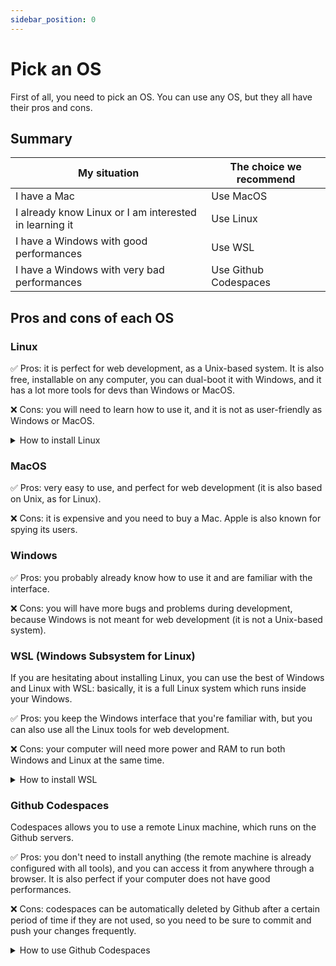 ```yaml
---
sidebar_position: 0
---
```


# Pick an OS

First of all, you need to pick an OS. You can use any OS, but they all have
their pros and cons.

## Summary

| My situation                                           | The choice we recommend |
| ------------------------------------------------------ | ----------------------- |
| I have a Mac                                           | Use MacOS               |
| I already know Linux or I am interested in learning it | Use Linux               |
| I have a Windows with good performances                | Use WSL                 |
| I have a Windows with very bad performances            | Use Github Codespaces   |

## Pros and cons of each OS

### Linux

✅ Pros: it is perfect for web development, as a Unix-based system.
It is also free, installable on any computer, you can dual-boot it with Windows,
and it has a lot more tools for devs than Windows or MacOS.

❌ Cons: you will need to learn how to use it, and it is not as user-friendly
as Windows or MacOS.

<details>
<summary>How to install Linux</summary>

You'll need to pick a distribution to start with. If you are a beginner,
we recommend you to use an _Ubuntu_-based distribution: they have great
interfaces, are rather easy to user, and have a lot of documentation online.

Some of the best _Ubuntu_-based distributions:

- [Linux Mint](https://linuxmint.com/): the most reliable
- [Pop!\_OS](https://pop.system76.com/): the most modern
- [Zorin OS](https://zorinos.com/): the most user-friendly
- [Kubuntu](https://kubuntu.org/): the most customizable

</details>

### MacOS

✅ Pros: very easy to use, and perfect for web development (it is also based on Unix,
as for Linux).

❌ Cons: it is expensive and you need to buy a Mac. Apple is also known
for spying its users.

### Windows

✅ Pros: you probably already know how to use it and are familiar with the
interface.

❌ Cons: you will have more bugs and problems during development, because
Windows is not meant for web development (it is not a Unix-based system).

### WSL (Windows Subsystem for Linux)

If you are hesitating about installing Linux, you can use the best of Windows
and Linux with WSL: basically, it is a full Linux system which runs inside your
Windows.

✅ Pros: you keep the Windows interface that you're familiar with, but you can
also use all the Linux tools for web development.

❌ Cons: your computer will need more power and RAM to run both Windows
and Linux at the same time.

<details>
<summary>How to install WSL</summary>

First, you need to install **WSL2** on your Windows. Be sure to follow
[the official Microsoft documentation](https://learn.microsoft.com/en-us/windows/wsl/install),
because it can be a bit tricky.

Then, you need to pick a distribution to start with: we recommend you to use
_Ubuntu_.

Finally, you need to install all programs and tools for your Linux system:
to do so, follow this documentation using the _Linux_ tab each time instead of
the _Windows_ tab, and run commands in the WSL terminal.

</details>

### Github Codespaces

Codespaces allows you to use a remote Linux machine, which runs on the Github
servers.

✅ Pros: you don't need to install anything (the remote machine is already
configured with all tools), and you can access it from anywhere through a
browser. It is also perfect if your computer does not have good performances.

❌ Cons: codespaces can be automatically deleted by Github after a certain
period of time if they are not used, so you need to be sure to commit and push
your changes frequently.

<details>
<summary>How to use Github Codespaces</summary>

1. Open the [Github repository](https://github.com/3cn-ecn/nantralPlatform)
   page.
2. Click the **Code** button, select **Codespaces**, and create a new
   codespace.
3. Wait for the codespace to be created. After it is done, you can directly
   go to the [First launch](../setup-project/setup-project.md) page.

</details>
